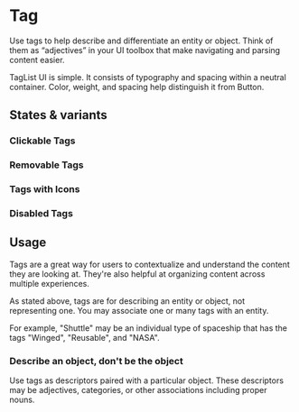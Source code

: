 
<Meta title="MUI Components/Tag" anchor />

# Tag

Use tags to help describe and differentiate an entity or object. Think of them as “adjectives” in your UI toolbox that make navigating and parsing content easier.

TagList UI is simple. It consists of typography and spacing within a neutral container. Color, weight, and spacing help distinguish it from Button.

<Canvas>
  <Story of={Stories.Default} />
</Canvas>

<Canvas>
  <Story of={Stories.List} />
</Canvas>

## States & variants

### Clickable Tags

<Canvas>
  <Story of={Stories.Clickable} />
</Canvas>

### Removable Tags

<Canvas>
  <Story of={Stories.Removable} />
</Canvas>

### Tags with Icons

<Canvas>
  <Story of={Stories.Icon} />
</Canvas>

### Disabled Tags

<Canvas>
  <Story of={Stories.Disabled} />
</Canvas>

## Usage

Tags are a great way for users to contextualize and understand the content they are looking at. They're also helpful at organizing content across multiple experiences.

As stated above, tags are for describing an entity or object, not representing one. You may associate one or many tags with an entity.

For example, "Shuttle" may be an individual type of spaceship that has the tags "Winged", "Reusable", and "NASA".

### Describe an object, don't be the object

Use tags as descriptors paired with a particular object. These descriptors may be adjectives, categories, or other associations including proper nouns.
